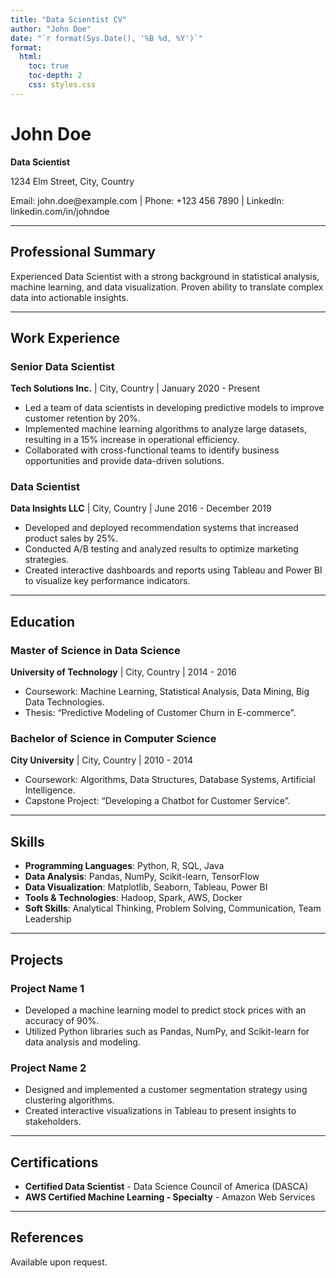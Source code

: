 ```yaml
---
title: "Data Scientist CV"
author: "John Doe"
date: "`r format(Sys.Date(), '%B %d, %Y')`"
format: 
  html:
    toc: true
    toc-depth: 2
    css: styles.css
---
```


# John Doe

**Data Scientist**

1234 Elm Street, City, Country

Email: john.doe@example.com | Phone: +123 456 7890 | LinkedIn: linkedin.com/in/johndoe

---

## Professional Summary

Experienced Data Scientist with a strong background in statistical analysis, machine learning, and data visualization. Proven ability to translate complex data into actionable insights.

---

## Work Experience

### Senior Data Scientist
**Tech Solutions Inc.** | City, Country | January 2020 - Present

- Led a team of data scientists in developing predictive models to improve customer retention by 20%.
- Implemented machine learning algorithms to analyze large datasets, resulting in a 15% increase in operational efficiency.
- Collaborated with cross-functional teams to identify business opportunities and provide data-driven solutions.

### Data Scientist
**Data Insights LLC** | City, Country | June 2016 - December 2019

- Developed and deployed recommendation systems that increased product sales by 25%.
- Conducted A/B testing and analyzed results to optimize marketing strategies.
- Created interactive dashboards and reports using Tableau and Power BI to visualize key performance indicators.

---

## Education

### Master of Science in Data Science
**University of Technology** | City, Country | 2014 - 2016

- Coursework: Machine Learning, Statistical Analysis, Data Mining, Big Data Technologies.
- Thesis: "Predictive Modeling of Customer Churn in E-commerce".

### Bachelor of Science in Computer Science
**City University** | City, Country | 2010 - 2014

- Coursework: Algorithms, Data Structures, Database Systems, Artificial Intelligence.
- Capstone Project: "Developing a Chatbot for Customer Service".

---

## Skills

- **Programming Languages**: Python, R, SQL, Java
- **Data Analysis**: Pandas, NumPy, Scikit-learn, TensorFlow
- **Data Visualization**: Matplotlib, Seaborn, Tableau, Power BI
- **Tools & Technologies**: Hadoop, Spark, AWS, Docker
- **Soft Skills**: Analytical Thinking, Problem Solving, Communication, Team Leadership

---

## Projects

### Project Name 1
- Developed a machine learning model to predict stock prices with an accuracy of 90%.
- Utilized Python libraries such as Pandas, NumPy, and Scikit-learn for data analysis and modeling.

### Project Name 2
- Designed and implemented a customer segmentation strategy using clustering algorithms.
- Created interactive visualizations in Tableau to present insights to stakeholders.

---

## Certifications

- **Certified Data Scientist** - Data Science Council of America (DASCA)
- **AWS Certified Machine Learning - Specialty** - Amazon Web Services

---

## References

Available upon request.